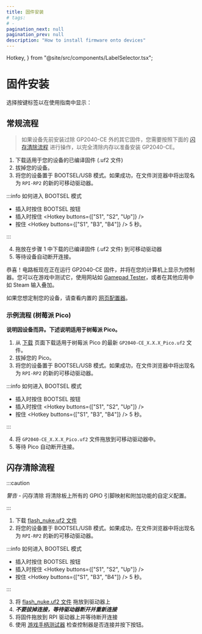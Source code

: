 ```yaml
---
title: 固件安装
# tags:
# -
pagination_next: null
pagination_prev: null
description: "How to install firmware onto devices"
---
```


  Hotkey,
} from "@site/src/components/LabelSelector.tsx";

# 固件安装

选择按键标签以在使用指南中显示：

<InputLabelSelector />

## 常规流程

> 如果设备先前安装过除 GP2040-CE 外的其它固件，您需要按照下面的 [闪存清除流程](#闪存清除流程) 进行操作，以完全清除内存以准备安装 GP2040-CE。

1. 下载适用于您的设备的已编译固件 (.uf2 文件)
2. 拔掉您的设备。
3. 将您的设备置于 BOOTSEL/USB 模式。如果成功，在文件浏览器中将出现名为 `RPI-RP2` 的新的可移动驱动器。

:::info 如何进入 BOOTSEL 模式

- 插入时按住 BOOTSEL 按钮
- 插入时按住 <Hotkey buttons={["S1", "S2", "Up"]} />
- 按住 <Hotkey buttons={["S1", "B3", "B4"]} /> 5 秒。

:::

4. 拖放在步骤 1 中下载的已编译固件 (.uf2 文件) 到可移动驱动器
5. 等待设备自动断开连接。

恭喜！电路板现在正在运行 GP2040-CE 固件，并将在您的计算机上显示为控制器。您可以在游戏中测试它，使用网站如 [Gamepad Tester](https://gamepad-tester.com/)，或者在其他应用中如 Steam 输入叠加。

如果您想定制您的设备，请查看内置的 [网页配置器](./web-configurator/web-configurator.mdx)。

### 示例流程 (树莓派 Pico)

**说明因设备而异。下述说明适用于树莓派 Pico。**

1. 从 [下载](/downloads) 页面下载适用于树莓派 Pico 的最新 `GP2040-CE_X.X.X_Pico.uf2` 文件。
2. 拔掉您的 Pico。
3. 将您的设备置于 BOOTSEL/USB 模式。如果成功，在文件浏览器中将出现名为 `RPI-RP2` 的新的可移动驱动器。

:::info 如何进入 BOOTSEL 模式

- 插入时按住 BOOTSEL 按钮
- 插入时按住 <Hotkey buttons={["S1", "S2", "Up"]} />
- 按住 <Hotkey buttons={["S1", "B3", "B4"]} /> 5 秒。

:::

4. 将 `GP2040-CE_X.X.X_Pico.uf2` 文件拖放到可移动驱动器中。
5. 等待 Pico 自动断开连接。

## 闪存清除流程

:::caution

_警告_ - 闪存清除 将清除板上所有的 GPIO 引脚映射和附加功能的自定义配置。

:::

1. 下载 [flash_nuke.uf2 文件](/assets/flash_nuke.uf2)
2. 将您的设备置于 BOOTSEL/USB 模式。如果成功，在文件浏览器中将出现名为 `RPI-RP2` 的新的可移动驱动器。

:::info 如何进入 BOOTSEL 模式

- 插入时按住 BOOTSEL 按钮
- 插入时按住 <Hotkey buttons={["S1", "S2", "Up"]} />
- 按住 <Hotkey buttons={["S1", "B3", "B4"]} /> 5 秒。

:::

3. 将 [flash_nuke.uf2 文件](/assets/flash_nuke.uf2) 拖放到驱动器上
4. **_不要拔掉连接，等待驱动器断开并重新连接_**
5. 将固件拖放到 RPI 驱动器上并等待断开连接
6. 使用 [游戏手柄测试器](https://hardwaretester.com/gamepad) 检查控制器是否连接并按下按钮。
